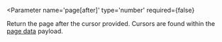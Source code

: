 
<Parameter 
  name='page[after]'
  type='number'
  required={false}
>
  Return the page after the cursor provided. Cursors are found within the [page data](#pagedata) payload.
</Parameter>
